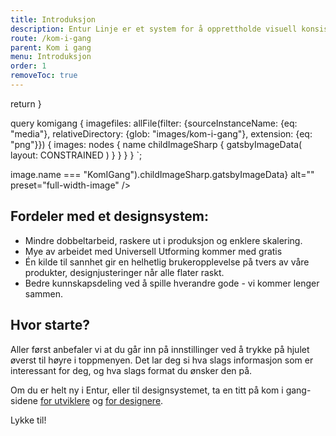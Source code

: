 ```yaml
---
title: Introduksjon
description: Entur Linje er et system for å opprettholde visuell konsistens og kvalitet i Entur sine løsninger. Det inneholder alt som er felles på tvers av team og produkter og som gir verdi å dele i Entur.
route: /kom-i-gang
parent: Kom i gang
menu: Introduksjon
order: 1
removeToc: true
---
```



  return <SEO title={props.pageContext.frontmatter.title} description={props.pageContext.frontmatter.description} pathname={props.pageContext.frontmatter.route} />
}

query komigang {
  imagefiles: allFile(filter: {sourceInstanceName: {eq: "media"}, relativeDirectory: {glob: "images/kom-i-gang"}, extension: {eq: "png"}}) {
    images: nodes {
      name
      childImageSharp {
         gatsbyImageData(
          layout: CONSTRAINED
        )
      }
    }
  }
}
`;

<PageHeader title="Introduksjon" />

<div style={{ margin: '3rem 0' }}>
 <ImageDisplay
    imgSource={props.data.imagefiles.images.find(image => image.name === "KomIGang").childImageSharp.gatsbyImageData}
    alt=""
    preset="full-width-image"
  />
</div>

## Fordeler med et designsystem:

- Mindre dobbeltarbeid, raskere ut i produksjon og enklere skalering.
- Mye av arbeidet med Universell Utforming kommer med gratis
- Én kilde til sannhet gir en helhetlig brukeropplevelse på tvers av våre produkter, designjusteringer når alle flater raskt.
- Bedre kunnskapsdeling ved å spille hverandre gode - vi kommer lenger sammen.

## Hvor starte?

Aller først anbefaler vi at du går inn på innstillinger ved å trykke på hjulet øverst til høyre i toppmenyen. Det lar deg si hva slags informasjon som er interessant for deg, og hva slags format du ønsker den på.

Om du er helt ny i Entur, eller til designsystemet, ta en titt på kom i gang-sidene [for utviklere](/kom-i-gang/for-utviklere/komponentbibliotek) og [for designere](/kom-i-gang/for-designere/designprosess).

Lykke til!
